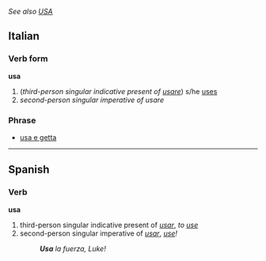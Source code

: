 ''See also [[USA]]''

==Italian==
===Verb form===
'''usa'''

# (''third-person singular indicative present of [[usare]]'') s/he [[uses]]
# ''second-person singular imperative of usare''

===Phrase===
*[[usa e getta]]

----

==Spanish==
===Verb===
'''usa'''

# third-person singular indicative present of ''[[usar]]'', ''to [[use]]''
# second-person singular imperative of ''[[usar]]'', ''[[use]]!''
#:'''''Usa''' la fuerza, Luke!''